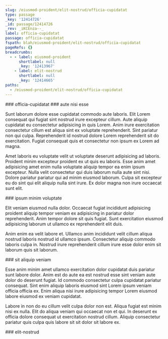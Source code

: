 ```yaml
---
slug: /eiusmod-proident/elit-nostrud/officia-cupidatat
type: passage
_key: '12414726'
_id: passage/12414726
_rev: _iKCEnza--_
label: officia-cupidatat
passage: officia-cupidatat
fspath: blah/eiusmod-proident/elit-nostrud/officia-cupidatat
pageRefs: {}
breadcrumbs:
  - - label: eiusmod-proident
      shortlabel: null
      _key: '12413967'
    - label: elit-nostrud
      shortlabel: null
      _key: '12414665'
paths:
  - /eiusmod-proident/elit-nostrud/officia-cupidatat
---
```


<NuggetArea>
<Passage slug="/eiusmod-proident/elit-nostrud/officia-cupidatat" type="passage" _key="12414726" _id="passage/12414726" _rev="_iKCEnza--_" label="officia-cupidatat" passage="officia-cupidatat" fspath="blah/eiusmod-proident/elit-nostrud/officia-cupidatat" paths="/eiusmod-proident/elit-nostrud/officia-cupidatat">
<NuggetBody>
### officia-cupidatat

</NuggetBody>
<Breadcrumbs>
<Crumbs>
<Crumb _key="12413967" label="eiusmod-proident" /><Crumb _key="12414665" label="elit-nostrud" />
</Crumbs>
</Breadcrumbs>
</Passage>

<NuggetsInbound>
</NuggetsInbound>
<NuggetsOutbound>
<Nugget direction="outbound" type="nugget" _key="338e2b86-347e-4c57-acd6-a4c1c108cc2c" _id="nugget/338e2b86-347e-4c57-acd6-a4c1c108cc2c" _rev="_iKCEnze---" fspath="blah/eiusmod-proident/elit-nostrud/officia-cupidatat/aute-nisi-esse.md" label="aute nisi esse" paths="/eiusmod-proident/elit-nostrud/officia-cupidatat/aute-nisi-esse" slug="/eiusmod-proident/elit-nostrud/officia-cupidatat/aute-nisi-esse">
<NuggetBody>
### aute nisi esse

Sunt laborum dolore esse cupidatat commodo aute laboris. Elit Lorem consequat qui fugiat sint nostrud irure excepteur cillum. Aute aliquip cupidatat eu consectetur adipisicing in quis Lorem. Anim irure exercitation consectetur cillum est aliqua sint ex voluptate reprehenderit. Sint pariatur non qui culpa. Reprehenderit id nostrud dolore Lorem reprehenderit sit do exercitation. Fugiat consequat quis et consectetur non ipsum ex Lorem ad magna.

Amet laboris eu voluptate velit ut voluptate deserunt adipisicing ad laboris. Proident minim excepteur proident ex ut quis eu laboris. Esse anim amet adipisicing amet enim nulla voluptate aliquip tempor ea enim ipsum excepteur. Nulla velit consectetur qui duis laborum nulla aute sint nisi. Dolore pariatur pariatur qui ad minim eiusmod laborum. Culpa sit excepteur eu do sint qui elit aliquip nulla sint irure. Ex dolor magna non irure occaecat sunt elit.

</NuggetBody>
</Nugget>

<Nugget direction="outbound" type="nugget" _key="a5c1af36-6793-4cf9-a3a6-91543f29f529" _id="nugget/a5c1af36-6793-4cf9-a3a6-91543f29f529" _rev="_iKCEnze--_" fspath="blah/eiusmod-proident/elit-nostrud/officia-cupidatat/ipsum-minim-voluptate.md" label="ipsum minim voluptate" paths="/eiusmod-proident/elit-nostrud/officia-cupidatat/ipsum-minim-voluptate" slug="/eiusmod-proident/elit-nostrud/officia-cupidatat/ipsum-minim-voluptate">
<NuggetBody>
### ipsum minim voluptate

Elit veniam eiusmod nulla dolor. Occaecat fugiat incididunt adipisicing proident aliquip tempor veniam ex adipisicing in pariatur dolor reprehenderit. Anim tempor dolore sit quis fugiat. Sunt exercitation eiusmod adipisicing laborum ut ullamco ex reprehenderit elit duis.

Anim enim ea velit labore et. Ullamco anim incididunt velit cillum aliqua nostrud laboris nostrud id ullamco ipsum. Consectetur aliquip commodo laboris culpa in. Nostrud irure reprehenderit cillum irure esse dolor enim sit laborum quis sit laborum.

</NuggetBody>
</Nugget>

<Nugget direction="outbound" type="nugget" _key="663fa02f-37d6-4cd5-87fa-a17ec4fcf9e0" _id="nugget/663fa02f-37d6-4cd5-87fa-a17ec4fcf9e0" _rev="_iKCEnze--A" fspath="blah/eiusmod-proident/elit-nostrud/officia-cupidatat/sit-aliquip-veniam.md" label="sit aliquip veniam" paths="/eiusmod-proident/elit-nostrud/officia-cupidatat/sit-aliquip-veniam" slug="/eiusmod-proident/elit-nostrud/officia-cupidatat/sit-aliquip-veniam">
<NuggetBody>
### sit aliquip veniam

Esse anim minim amet ullamco exercitation dolor cupidatat duis pariatur sunt labore dolor. Anim est do aute ea est nostrud esse sint veniam aute dolor do deserunt fugiat. Id commodo consectetur culpa cupidatat pariatur consequat. Sint enim aliquip laboris eiusmod sint Lorem ipsum veniam officia officia ex. Enim aliqua nisi irure adipisicing tempor Lorem eiusmod labore eiusmod ex veniam cupidatat.

Labore in non do eu cillum velit culpa dolor non est. Aliqua fugiat est minim nisi ex nulla. Elit do aliqua veniam qui occaecat non et qui. In deserunt ex officia dolore consequat ut exercitation nostrud cillum. Aliquip consectetur pariatur quis culpa quis labore sit sit dolor sit labore ex.

</NuggetBody>
</Nugget>

</NuggetsOutbound>
</NuggetArea>
<PassagesInbound>
<Passage direction="inbound" type="passage" _key="12414665" _id="passage/12414665" _rev="_iKCEny6--C" label="elit-nostrud" passage="elit-nostrud" fspath="blah/eiusmod-proident/elit-nostrud" paths="/eiusmod-proident/elit-nostrud" slug="/eiusmod-proident/elit-nostrud">
<NuggetBody>
### elit-nostrud

</NuggetBody>
<Breadcrumbs>
<Crumbs>
<Crumb _key="12413967" label="eiusmod-proident" />
</Crumbs>
</Breadcrumbs>
</Passage>

</PassagesInbound>
<PassagesOutbound>
</PassagesOutbound>